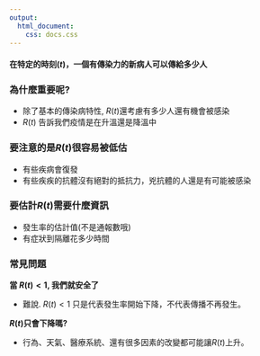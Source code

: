 ```yaml
---
output: 
  html_document:
    css: docs.css
---
```


#### 在特定的時刻($t$)，一個有傳染力的新病人可以傳給多少人  


### 為什麼重要呢?

- 除了基本的傳染病特性, $R(t)$還考慮有多少人還有機會被感染 
- $R(t)$ 告訴我們疫情是在升溫還是降溫中 


### 要注意的是$R(t)$很容易被低估

- 有些疾病會復發
- 有些疾疾的抗體沒有絕對的抵抗力，兇抗體的人還是有可能被感染


### 要估計$R(t)$需要什麼資訊

- 發生率的估計值(不是通報數哦) 
- 有症狀到隔離花多少時間



### 常見問題
**當 $R(t) < 1$, 我們就安全了**

- 難說. $R(t) < 1$ 只是代表發生率開始下降，不代表傳播不再發生。 

**$R(t)$只會下降嗎? **

- 行為、天氣、醫療系統、還有很多因素的改變都可能讓$R(t)$上升。

